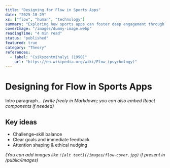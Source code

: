 ```yaml
---
title: "Designing for Flow in Sports Apps"
date: "2025-10-29"
xs: ["flow", "human", "technology"]
summary: "Exploring how sports apps can foster deep engagement through challenge–skill balance and mindful design."
coverImage: "/images/dummy-image.webp"
readingTime: "4 min read"
status: "published"
featured: true
category: "Theory"
references:
  - label: "Csikszentmihalyi (1990)"
    url: "https://en.wikipedia.org/wiki/Flow_(psychology)"
---
```


<div className="prose prose-invert">

# Designing for Flow in Sports Apps

Intro paragraph… _(write freely in Markdown; you can also embed React components if needed)_

## Key ideas

- Challenge–skill balance
- Clear goals and immediate feedback
- Attention shaping & ethical nudging

_(You can add images like `![alt text](/images/flow-cover.jpg)` if present in /public/images)_

</div>
